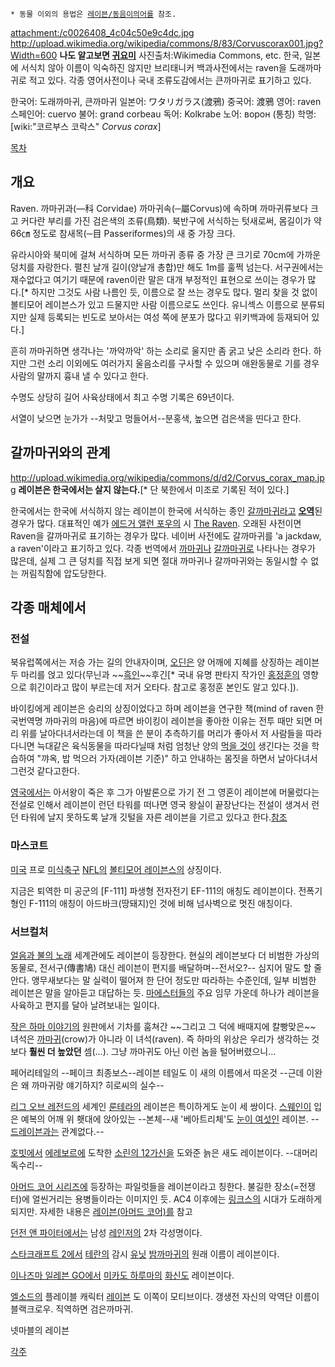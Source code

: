  * 동물 이외의 용법은 [[레이븐/동음이의어]]를 참조.

attachment:/c0026408_4c04c50e9c4dc.jpg
http://upload.wikimedia.org/wikipedia/commons/8/83/Corvuscorax001.jpg?Width=600
'''나도 알고보면 [[귀요미]]''' 사진출처:Wikimedia Commons, etc.
한국, 일본에 서식치 않아 이름이 익숙하진 않지만 브리태니커 백과사전에서는 raven을 도래까마귀로 적고 있다. 각종 영어사전이나 국내 조류도감에서는 큰까마귀로 표기하고 있다.

한국어: 도래까마귀, 큰까마귀
일본어: ワタリガラス(渡鴉)
중국어: 渡鴉
영어: raven
스페인어: cuervo
불어: grand corbeau
독어: Kolkrabe
노어: ворон (통칭)
학명: [wiki:"코르부스 코락스" ''Corvus corax'']

[[목차]]
== 개요 ==
Raven. 까마귀과(―科 Corvidae) 까마귀속(─屬Corvus)에 속하며 까마귀류보다 크고 커다란 부리를 가진 검은색의 조류(鳥類). 북반구에 서식하는 텃새로써, 몸길이가 약 66㎝ 정도로 참새목(─目 Passeriformes)의 새 중 가장 크다.

유라시아와 북미에 걸쳐 서식하며 모든 까마귀 종류 중 가장 큰 크기로 70cm에 가까운 덩치를 자랑한다. 펼친 날개 길이(양날개 총합)만 해도 1m를 훌쩍 넘는다. 서구권에서는 재수없다고 여기기 때문에 raven이란 말은 대개 부정적인 표현으로 쓰이는 경우가 많다.[* 하지만 그것도 사람 나름인 듯, 이름으로 잘 쓰는 경우도 많다. 멀리 찾을 것 없이 볼티모어 레이븐스가 있고 드물지만 사람 이름으로도 쓰인다. 유니섹스 이름으로 분류되지만 실제 등록되는 빈도로 보아서는 여성 쪽에 분포가 많다고 위키백과에 등재되어 있다.] 

흔히 까마귀하면 생각나는 '까악까악' 하는 소리로 울지만 좀 굵고 낮은 소리라 한다. 하지만 그런 소리 이외에도 여러가지 울음소리를 구사할 수 있으며 애완동물로 기를 경우 사람의 말까지 흉내 낼 수 있다고 한다.

수명도 상당히 길어 사육상태에서 최고 수명 기록은 69년이다.

서열이 낮으면 눈가가 --처맞고 멍들어서--분홍색, 높으면 검은색을 띤다고 한다.

== 갈까마귀와의 관계 ==
http://upload.wikimedia.org/wikipedia/commons/d/d2/Corvus_corax_map.jpg
'''레이븐은 한국에서는 살지 않는다.'''[* 단 북한에서 미조로 기록된 적이 있다.] 

한국에서는 한국에 서식하지 않는 레이븐이 한국에 서식하는 종인 [[갈까마귀]]라고 '''[[오역]]'''된 경우가 많다. 대표적인 예가 [[에드거 앨런 포우]]의 시 [[The Raven]]. 오래된 사전이면 Raven을 갈까마귀로 표기하는 경우가 많다. 네이버 사전에도 갈까마귀를 'a jackdaw, a raven'이라고 표기하고 있다. 각종 번역에서 [[까마귀]]나 [[갈까마귀]]로 나타나는 경우가 많은데, 실제 그 큰 덩치를 직접 보게 되면 절대 까마귀나 갈까마귀와는 동일시할 수 없는 꺼림칙함에 압도당한다.

== 각종 매체에서 ==
=== 전설 ===
북유럽쪽에서는 저승 가는 길의 안내자이며, [[오딘]]은 양 어깨에 지혜를 상징하는 레이븐 두 마리를 얹고 있다(무닌과 ~~[[흑인]]~~후긴[* 국내 유명 판타지 작가인 [[홍정훈]]의 영향으로 휘긴이라고 많이 부르는데 저거 오타다. 참고로 홍정훈 본인도 알고 있다.]).

바이킹에게 레이븐은 승리의 상징이었다고 하며 레이븐을 연구한 책(mind of raven 한국번역명 까마귀의 마음)에 따르면 바이킹이 레이븐을 좋아한 이유는 전투 때만 되면 머리 위를 날아다녀서라는데 이 책을 쓴 분이 추측하기를 머리가 좋아서 저 사람들을 따라다니면 늑대같은 육식동물을 따라다닐때 처럼 엄청난 양의 [[시체|먹을 것]]이 생긴다는 것을 학습하여 "꺄옥, 밥 먹으러 가자(레이븐 기준)" 하고 안내하는 몸짓을 하면서 날아다녀서 그런것 같다고한다.

[[영국]]에서는 아서왕이 죽은 후 그가 아발론으로 가기 전 그 영혼이 레이븐에 머물렀다는 전설로 인해서 레이븐이 런던 타워를 떠나면 영국 왕실이 끝장난다는 전설이 생겨서 런던 타워에 날지 못하도록 날개 깃털을 자른 레이븐을 기르고 있다고 한다.[http://en.wikipedia.org/wiki/Ravens_of_the_Tower_of_London 참조]

=== 마스코트 ===
[[미국]] 프로 [[미식축구]] [[NFL]]의 [[볼티모어 레이븐스]]의 상징이다.

지금은 퇴역한 미 공군의 [F-111] 파생형 전자전기 EF-111의 애칭도 레이븐이다. 전폭기형인 F-111의 애칭이 아드바크(땅돼지)인 것에 비해 넘사벽으로 멋진 애칭이다.
=== 서브컬처 ===
[[얼음과 불의 노래]] 세계관에도 레이븐이 등장한다. 현실의 레이븐보다 더 비범한 가상의 동물로, 전서구(傳書鳩) 대신 레이븐이 편지를 배달하며--전서오?-- 심지어 말도 할 줄 안다. 앵무새보다는 말 실력이 떨어져 한 단어 정도만 따라하는 수준인데, 일부 비범한 레이븐은 말을 알아듣고 대답하는 듯. [[마에스터]]들의 주요 임무 가운데 하나가 레이븐을 사육하고 편지를 달아 날려보내는 일이다.

[[작은 하마 이야기]]의 원판에서 기차를 훔쳐간 ~~그리고 그 덕에 배때지에 칼빵맞은~~ 녀석은 [[까마귀]](crow)가 아니라 이 녀석(raven). 즉 하마의 위상은 우리가 생각하는 것보다 '''훨씬 더 높았던''' 셈(...). 그냥 까마귀도 아닌 이런 놈을 털어버렸으니...

페어리테일의 --페이크 최종보스--레이븐 테일도 이 새의 이름에서 따온것 --근데 이완은 왜 까마귀랑 얘기하지? 히로씨의 실수--

[[리그 오브 레전드]]의 세계인 [[룬테라]]의 레이븐은 특이하게도 눈이 세 쌍이다. [[스웨인(리그 오브 레전드)|스웨인]]이 입은 예복의 어깨 위 횃대에 앉아있는 --본체--새 '베아트리체'도 [[눈깔괴물|눈이 여섯]]인 레이븐. --[[드레이븐]]과는 관계없다.--

[[호빗]]에서 [[에레보르]]에 도착한 [[소린의 12가신]]을 도와준 늙은 새도 레이븐이다. --대머리독수리--

[[아머드 코어 시리즈]]에 등장하는 파일럿들을 레이븐이라고 칭한다. 불길한 장소(=전쟁터)에 얼씬거리는 용병들이라는 이미지인 듯. AC4 이후에는 [[링크스]]의 시대가 도래하게 되지만. 자세한 내용은 [[레이븐(아머드 코어)]]를 참고

[[던전 앤 파이터]]에서는 남성 [[레인저(던전 앤 파이터)|레인저]]의 2차 각성명이다.

[[스타크래프트 2]]에서 [[테란]]의 감시 [[유닛]] [[밤까마귀]]의 원래 이름이 레이븐이다.

[[이나즈마 일레븐 GO]]에서 [[미카도 하루마]]의 [[화신(이나즈마 일레븐 GO)|화신]]도 레이븐이다.

[[엘소드]]의 플레이블 캐릭터 [[레이븐]] 도 이쪽이 모티브이다. 갱생전 자신의 악역단 이름이 블랙크로우. 직역하면 검은까마귀.

넷마블의 레이븐

[[각주]]
